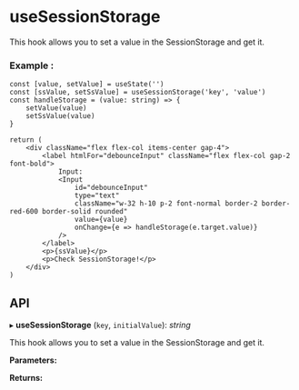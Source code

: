 


<Meta of={useSessionStorage} />

# useSessionStorage

This hook allows you to set a value in the SessionStorage and get it.

### Example :

```tsx
const [value, setValue] = useState('')
const [ssValue, setSsValue] = useSessionStorage('key', 'value')
const handleStorage = (value: string) => {
	setValue(value)
	setSsValue(value)
}

return (
	<div className="flex flex-col items-center gap-4">
		<label htmlFor="debounceInput" className="flex flex-col gap-2 font-bold">
			Input:
			<Input
				id="debounceInput"
				type="text"
				className="w-32 h-10 p-2 font-normal border-2 border-red-600 border-solid rounded"
				value={value}
				onChange={e => handleStorage(e.target.value)}
			/>
		</label>
		<p>{ssValue}</p>
		<p>Check SessionStorage!</p>
	</div>
)
```

## **API**

▸ **useSessionStorage** (`key`, `initialValue`): _string_

This hook allows you to set a value in the SessionStorage and get it.

**Parameters:**

<Table headers={parameters.headers} data={parameters.data} />

**Returns:**

<Table headers={returns.headers} data={returns.data} />

<Canvas of={useSessionStorage.Example} />

<Controls />
